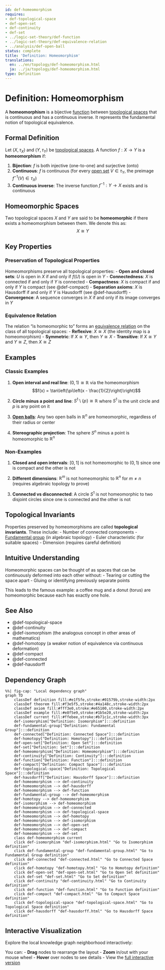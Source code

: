 ```yaml
---
id: def-homeomorphism
requires:
- def-topological-space
- def-open-set
- def-continuity
- def-set
- ../logic-set-theory/def-function
- ../logic-set-theory/def-equivalence-relation
- ../analysis/def-open-ball
status: complete
title: 'Definition: Homeomorphism'
translations:
  en: ../en/topology/def-homeomorphism.html
  ja: ../ja/topology/def-homeomorphism.html
type: Definition
---
```


# Definition: Homeomorphism {#def-homeomorphism}

A **homeomorphism** is a bijective [function](../logic-set-theory/def-function.qmd) between [topological spaces](def-topological-space.qmd) that is continuous and has a continuous inverse. It represents the fundamental notion of topological equivalence.

## Formal Definition

Let $(X, \tau_X)$ and $(Y, \tau_Y)$ be [topological spaces](def-topological-space.qmd). A function $f: X \to Y$ is a **homeomorphism** if:

1. **Bijection**: $f$ is both injective (one-to-one) and surjective (onto)
2. **Continuous**: $f$ is continuous (for every [open set](def-open-set.qmd) $V \in \tau_Y$, the preimage $f^{-1}(V) \in \tau_X$)
3. **Continuous inverse**: The inverse function $f^{-1}: Y \to X$ exists and is continuous

## Homeomorphic Spaces

Two topological spaces $X$ and $Y$ are said to be **homeomorphic** if there exists a homeomorphism between them. We denote this as:
$$X \cong Y$$

## Key Properties

### Preservation of Topological Properties

Homeomorphisms preserve all topological properties:
- **Open and closed sets**: $U$ is open in $X$ if and only if $f(U)$ is open in $Y$
- **Connectedness**: $X$ is connected if and only if $Y$ is connected
- **Compactness**: $X$ is compact if and only if $Y$ is compact (see @def-compact)
- **Separation axioms**: $X$ is Hausdorff if and only if $Y$ is Hausdorff (see @def-hausdorff)
- **Convergence**: A sequence converges in $X$ if and only if its image converges in $Y$

### Equivalence Relation

The relation "is homeomorphic to" forms an [equivalence relation](../logic-set-theory/def-equivalence-relation.qmd) on the class of all topological spaces:
- **Reflexive**: $X \cong X$ (the identity map is a homeomorphism)
- **Symmetric**: If $X \cong Y$, then $Y \cong X$
- **Transitive**: If $X \cong Y$ and $Y \cong Z$, then $X \cong Z$

## Examples

### Classic Examples

1. **Open interval and real line**: $(0,1) \cong \mathbb{R}$ via the homeomorphism
   $$f(x) = \tan\left(\pi\left(x - \frac{1}{2}\right)\right)$$

2. **Circle minus a point and line**: $S^1 \setminus \{p\} \cong \mathbb{R}$ where $S^1$ is the unit circle and $p$ is any point on it

3. **[Open balls](../analysis/def-open-ball.qmd)**: Any two open balls in $\mathbb{R}^n$ are homeomorphic, regardless of their radius or center

4. **Stereographic projection**: The sphere $S^n$ minus a point is homeomorphic to $\mathbb{R}^n$

### Non-Examples

1. **Closed and open intervals**: $[0,1]$ is not homeomorphic to $(0,1)$ since one is compact and the other is not

2. **Different dimensions**: $\mathbb{R}^m$ is not homeomorphic to $\mathbb{R}^n$ for $m \neq n$ (requires algebraic topology to prove)

3. **Connected vs disconnected**: A circle $S^1$ is not homeomorphic to two disjoint circles since one is connected and the other is not

## Topological Invariants

Properties preserved by homeomorphisms are called **topological invariants**. These include:
- Number of connected components
- [Fundamental group](def-fundamental-group.qmd) (in algebraic topology)
- Euler characteristic (for suitable spaces)
- Dimension (requires careful definition)

## Intuitive Understanding

Homeomorphic spaces can be thought of as spaces that can be continuously deformed into each other without:
- Tearing or cutting the space apart
- Gluing or identifying previously separate points

This leads to the famous example: a coffee mug and a donut (torus) are homeomorphic because each has exactly one hole.

## See Also

- @def-topological-space
- @def-continuity
- @def-isomorphism (the analogous concept in other areas of mathematics)
- @def-homotopy (a weaker notion of equivalence via continuous deformation)
- @def-compact
- @def-connected
- @def-hausdorff

## Dependency Graph

```mermaid
%%| fig-cap: "Local dependency graph"
graph TD
    classDef definition fill:#e1f5fe,stroke:#01579b,stroke-width:2px
    classDef theorem fill:#f3e5f5,stroke:#4a148c,stroke-width:2px
    classDef axiom fill:#fff3e0,stroke:#e65100,stroke-width:2px
    classDef example fill:#e8f5e9,stroke:#1b5e20,stroke-width:2px
    classDef current fill:#ffebee,stroke:#b71c1c,stroke-width:3px
    def-isomorphism["Definition: Isomorphism"]:::definition
    def-fundamental-group["Definition: Fundamental Group"]:::definition
    def-connected["Definition: Connected Space"]:::definition
    def-homotopy["Definition: Homotopy"]:::definition
    def-open-set["Definition: Open Set"]:::definition
    def-set["Definition: Set"]:::definition
    def-homeomorphism["Definition: Homeomorphism"]:::definition
    def-continuity["Definition: Continuity"]:::definition
    def-function["Definition: Function"]:::definition
    def-compact["Definition: Compact Space"]:::definition
    def-topological-space["Definition: Topological Space"]:::definition
    def-hausdorff["Definition: Hausdorff Space"]:::definition
    def-homeomorphism --> def-continuity
    def-homeomorphism --> def-hausdorff
    def-homeomorphism --> def-function
    def-fundamental-group --> def-homeomorphism
    def-homotopy --> def-homeomorphism
    def-isomorphism --> def-homeomorphism
    def-homeomorphism --> def-connected
    def-homeomorphism --> def-topological-space
    def-homeomorphism --> def-homotopy
    def-homeomorphism --> def-isomorphism
    def-homeomorphism --> def-open-set
    def-homeomorphism --> def-compact
    def-homeomorphism --> def-set
    class def-homeomorphism current
    click def-isomorphism "def-isomorphism.html" "Go to Isomorphism definition"
    click def-fundamental-group "def-fundamental-group.html" "Go to Fundamental Group definition"
    click def-connected "def-connected.html" "Go to Connected Space definition"
    click def-homotopy "def-homotopy.html" "Go to Homotopy definition"
    click def-open-set "def-open-set.html" "Go to Open Set definition"
    click def-set "def-set.html" "Go to Set definition"
    click def-continuity "def-continuity.html" "Go to Continuity definition"
    click def-function "def-function.html" "Go to Function definition"
    click def-compact "def-compact.html" "Go to Compact Space definition"
    click def-topological-space "def-topological-space.html" "Go to Topological Space definition"
    click def-hausdorff "def-hausdorff.html" "Go to Hausdorff Space definition"
```

## Interactive Visualization

Explore the local knowledge graph neighborhood interactively:

::: {.graph-viz data-id="def-homeomorphism" data-width="700" data-height="500"}
:::

You can:
- **Drag** nodes to rearrange the layout
- **Zoom** in/out with your mouse wheel
- **Hover** over nodes to see details
- View the [full interactive version](../../output/interactive/en/def-homeomorphism.html){target="_blank"}
